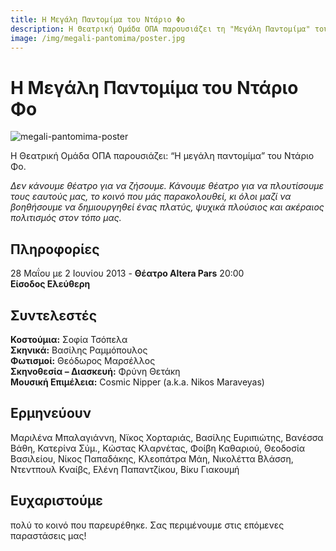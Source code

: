 ```yaml
---
title: Η Μεγάλη Παντομίμα του Ντάριο Φο
description: Η Θεατρική Ομάδα ΟΠΑ παρουσιάζει τη "Μεγάλη Παντομίμα" του Ντάριο Φο. Μια παράσταση για τον πολιτισμό, τη συλλογικότητα και τη δύναμη του θεάτρου.
image: /img/megali-pantomima/poster.jpg
---
```



# Η Μεγάλη Παντομίμα του Ντάριο Φο

![megali-pantomima-poster](/img/megali-pantomima/poster.jpg)

Η Θεατρική Ομάδα ΟΠΑ παρουσιάζει: “Η μεγάλη παντομίμα” του Ντάριο Φο.

*Δεν κάνουμε θέατρο για να ζήσουμε. Κάνουμε θέατρο για να πλουτίσουμε τους εαυτούς μας, το κοινό που μάς παρακολουθεί, κι όλοι μαζί να βοηθήσουμε να δημιουργηθεί ένας πλατύς, ψυχικά πλούσιος και ακέραιος πολιτισμός στον τόπο μας.*

## Πληροφορίες
28 Μαΐου με 2 Ιουνίου 2013 - **Θέατρο Altera Pars** 20:00  
**Είσοδος Ελεύθερη**

## Συντελεστές
**Κοστούμια:** Σοφία Τσόπελα  
**Σκηνικά:** Βασίλης Ραμμόπουλος  
**Φωτισμοί:** Θεόδωρος Μαρσέλλος  
**Σκηνοθεσία – Διασκευή:** Φρύνη Θετάκη  
**Μουσική Επιμέλεια:** Cosmic Nipper (a.k.a. Nikos Maraveyas)

## Ερμηνεύουν
Μαριλένα Μπαλαγιάννη, Νϊκος Χορταριάς, Βασίλης Ευριπιώτης, Βανέσσα Βάθη, Κατερίνα Σύμ., Κώστας Κλαρνέτας, Φοίβη Καθαριού, Θεοδοσία Βασιλείου, Νίκος Παπαδάκης, Κλεοπάτρα Μάη, Νικολέττα Βλάσση, Ντεντπουλ Κναίβς, Ελένη Παπαντζίκου, Βίκυ Γιακουμή

## Ευχαριστούμε
πολύ το κοινό που παρευρέθηκε. Σας περιμένουμε στις επόμενες παραστάσεις μας!

<ResponsiveYouTube videoId="0n-7COgrjtg"/>
